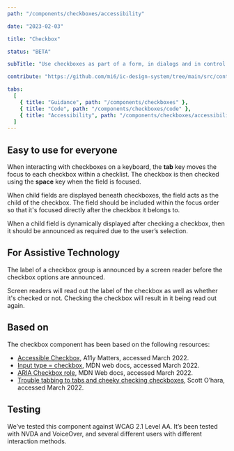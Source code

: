 ```yaml
---
path: "/components/checkboxes/accessibility"

date: "2023-02-03"

title: "Checkbox"

status: "BETA"

subTitle: "Use checkboxes as part of a form, in dialogs and in control areas such as filters or settings."

contribute: "https://github.com/mi6/ic-design-system/tree/main/src/content/structured/components/checkboxes"

tabs:
  [
    { title: "Guidance", path: "/components/checkboxes" },
    { title: "Code", path: "/components/checkboxes/code" },
    { title: "Accessibility", path: "/components/checkboxes/accessibility" },
  ]
---
```


## Easy to use for everyone

When interacting with checkboxes on a keyboard, the **tab** key moves the focus to each checkbox within a checklist. The checkbox is then checked using the **space** key when the field is focused.

When child fields are displayed beneath checkboxes, the field acts as the child of the checkbox. The field should be included within the focus order so that it's focused directly after the checkbox it belongs to.

When a child field is dynamically displayed after checking a checkbox, then it should be announced as required due to the user’s selection.

## For Assistive Technology

The label of a checkbox group is announced by a screen reader before the checkbox options are announced.

Screen readers will read out the label of the checkbox as well as whether it's checked or not. Checking the checkbox will result in it being read out again.

## Based on

The checkbox component has been based on the following resources:

- [Accessible Checkbox](https://www.a11ymatters.com/pattern/checkbox/), A11y Matters, accessed March 2022.
- [Input type = checkbox](https://developer.mozilla.org/en-US/docs/Web/HTML/Element/input/checkbox), MDN web docs, accessed March 2022.
- [ARIA Checkbox role](https://developer.mozilla.org/en-US/docs/Web/Accessibility/ARIA/Roles/checkbox_role), MDN Web docs, accessed March 2022.
- [Trouble tabbing to tabs and cheeky checking checkboxes](https://www.scottohara.me/blog/2018/11/02/tabbing-into-tabs.html), Scott O’hara, accessed March 2022.

## Testing

We’ve tested this component against WCAG 2.1 Level AA. It’s been tested with NVDA and VoiceOver, and several different users with different interaction methods.
